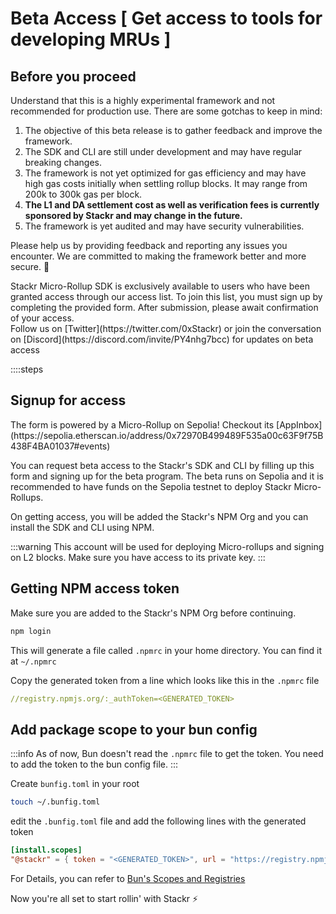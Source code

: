 
# Beta Access [ Get access to tools for developing MRUs ]

## Before you proceed

Understand that this is a highly experimental framework and not recommended for production use. There are some gotchas to keep in mind:

1. The objective of this beta release is to gather feedback and improve the framework.
2. The SDK and CLI are still under development and may have regular breaking changes.
3. The framework is not yet optimized for gas efficiency and may have high gas costs initially when settling rollup blocks. It may range from 200k to 300k gas per block.
4. **The L1 and DA settlement cost as well as verification fees is currently sponsored by Stackr and may change in the future.**
5. The framework is yet audited and may have security vulnerabilities.

Please help us by providing feedback and reporting any issues you encounter. We are committed to making the framework better and more secure. 🫡

<Callout type="info">
  Stackr Micro-Rollup SDK is exclusively available to users who have been
  granted access through our access list. To join this list, you must sign up by
  completing the provided form. After submission, please await confirmation of
  your access.
  <br />
  Follow us on [Twitter](https://twitter.com/0xStackr) or join the conversation
  on [Discord](https://discord.com/invite/PY4nhg7bcc) for updates on beta access
</Callout>

::::steps

## Signup for access

<Callout type="success">
  The form is powered by a Micro-Rollup on Sepolia! Checkout its
  [AppInbox](https://sepolia.etherscan.io/address/0x72970B499489F535a00c63F9f75B438F4BA01037#events)
</Callout>

You can request beta access to the Stackr's SDK and CLI by filling up this form and signing up for the beta program. The beta runs on Sepolia and it is recommended to have funds on the Sepolia testnet to deploy Stackr Micro-Rollups.

On getting access, you will be added the Stackr's NPM Org and you can install the SDK and CLI using NPM.

:::warning
This account will be used for deploying Micro-rollups and signing on L2 blocks. Make sure you have access to its private key.
:::

<SignupForm />

## Getting NPM access token

Make sure you are added to the Stackr's NPM Org before continuing.

```bash [Terminal]
npm login
```

This will generate a file called `.npmrc` in your home directory. You can find it at `~/.npmrc`

Copy the generated token from a line which looks like this in the `.npmrc` file

```yaml [.npmrc]
//registry.npmjs.org/:_authToken=<GENERATED_TOKEN>
```

## Add package scope to your bun config

:::info
As of now, Bun doesn't read the `.npmrc` file to get the token. You need to add the token to the bun config file.
:::

Create `bunfig.toml` in your root

```bash [Terminal]
touch ~/.bunfig.toml
```

edit the `.bunfig.toml` file and add the following lines with the generated token

```toml [.bunfig.toml]
[install.scopes]
"@stackr" = { token = "<GENERATED_TOKEN>", url = "https://registry.npmjs.com/" }
```

For Details, you can refer to [Bun's Scopes and Registries](https://bun.sh/docs/install/registries)

Now you're all set to start rollin' with Stackr ⚡
